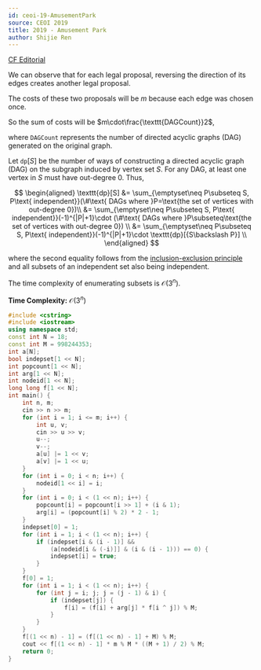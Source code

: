 ---
id: ceoi-19-AmusementPark
source: CEOI 2019
title: 2019 - Amusement Park
author: Shijie Ren
---

[CF Editorial](https://codeforces.com/blog/entry/68748)

<Spoiler title="Hint">

We can observe that for each legal proposal, reversing the direction of its
edges creates another legal proposal.

The costs of these two proposals will be $m$ because each edge was chosen once.

So the sum of costs will be $m\cdot\frac{\texttt{DAGCount}}2$,

where $\texttt{DAGCount}$ represents the number of directed acyclic graphs (DAG)
generated on the original graph.

</Spoiler>

<Spoiler title="Explanation">

Let $\texttt{dp}[S]$ be the number of ways of constructing a directed acyclic
graph (DAG) on the subgraph induced by vertex set $S$. For any DAG, at least one vertex in $S$ must 
have out-degree 0. Thus,

$$
\begin{aligned}
\texttt{dp}[S] &= \sum_{\emptyset\neq P\subseteq S, P\text{ independent}}(\#\text{ DAGs where  }P=\text{the set of vertices with out-degree 0})\\
&= \sum_{\emptyset\neq P\subseteq S, P\text{ independent}}(-1)^{|P|+1}\cdot (\#\text{ DAGs where  }P\subseteq\text{the set of vertices with out-degree 0}) \\
&= \sum_{\emptyset\neq P\subseteq S, P\text{ independent}}(-1)^{|P|+1}\cdot \texttt{dp}[{S\backslash P}] \\
\end{aligned}
$$

where the second equality follows from the
[inclusion-exclusion principle](https://en.wikipedia.org/wiki/Inclusion%E2%80%93exclusion_principle)
and all subsets of an independent set also being independent.

The time complexity of enumerating subsets is $\mathcal{O}(3^n)$.

<!--
<Optional title="FWT">

It can be optimized further through FWT to be an $\mathcal{O}(n^22^n)$ algorithm.

</Optional>
-->

</Spoiler>

<Spoiler title="Implementation">

**Time Complexity:** $\mathcal{O}(3^n)$

<LanguageSection>

<CPPSection>

```cpp
#include <cstring>
#include <iostream>
using namespace std;
const int N = 18;
const int M = 998244353;
int a[N];
bool indepset[1 << N];
int popcount[1 << N];
int arg[1 << N];
int nodeid[1 << N];
long long f[1 << N];
int main() {
	int n, m;
	cin >> n >> m;
	for (int i = 1; i <= m; i++) {
		int u, v;
		cin >> u >> v;
		u--;
		v--;
		a[u] |= 1 << v;
		a[v] |= 1 << u;
	}
	for (int i = 0; i < n; i++) {
		nodeid[1 << i] = i;
	}
	for (int i = 0; i < (1 << n); i++) {
		popcount[i] = popcount[i >> 1] + (i & 1);
		arg[i] = (popcount[i] % 2) * 2 - 1;
	}
	indepset[0] = 1;
	for (int i = 1; i < (1 << n); i++) {
		if (indepset[i & (i - 1)] &&
		    (a[nodeid[i & (-i)]] & (i & (i - 1))) == 0) {
			indepset[i] = true;
		}
	}
	f[0] = 1;
	for (int i = 1; i < (1 << n); i++) {
		for (int j = i; j; j = (j - 1) & i) {
			if (indepset[j]) {
				f[i] = (f[i] + arg[j] * f[i ^ j]) % M;
			}
		}
	}
	f[(1 << n) - 1] = (f[(1 << n) - 1] + M) % M;
	cout << f[(1 << n) - 1] * m % M * ((M + 1) / 2) % M;
	return 0;
}
```

</CPPSection>

</LanguageSection>

</Spoiler>
